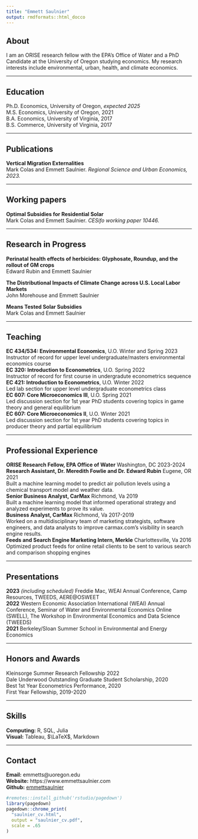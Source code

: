 ```yaml
---
title: "Emmett Saulnier"
output: rmdformats::html_docco
---
```


## About  
I am an ORISE research fellow with the EPA's Office of Water and a PhD Candidate at the University of Oregon studying economics. My research interests include environmental, urban, health, and climate economics.

---

## Education

Ph.D. Economics, University of Oregon, *expected 2025*  
M.S. Economics, University of Oregon, 2021   
B.A. Economics, University of Virginia, 2017  
B.S. Commerce, University of Virginia, 2017

---

## Publications 

**Vertical Migration Externalities**   
Mark Colas and Emmett Saulnier. *Regional Science and Urban Economics, 2023.*  
    

---

## Working papers 

**Optimal Subsidies for Residential Solar**  
Mark Colas and Emmett Saulnier. *CESifo working paper 10446.*  

---

## Research in Progress  

**Perinatal health effects of herbicides: Glyphosate, Roundup, and the rollout of GM crops**  
Edward Rubin and Emmett Saulnier  

**The Distributional Impacts of Climate Change across U.S. Local Labor Markets**  
John Morehouse and Emmett Saulnier  

**Means Tested Solar Subsidies**  
Mark Colas and Emmett Saulnier 

---

## Teaching  


**EC 434/534: Environmental Economics**, U.O. Winter and Spring 2023  
Instructor of record for upper level undergraduate/masters environmental economics course     
**EC 320: Introduction to Econometrics**, U.O. Spring 2022  
Instructor of record for first course in undergradute econometrics sequence  
**EC 421: Introduction to Econometrics**, U.O. Winter 2022  
Led lab section for upper level undergraduate econometrics class  
**EC 607: Core Microeconomics III**, U.O. Spring 2021   
Led discussion section for 1st year PhD students covering topics in game theory and general equilibrium  
**EC 607: Core Microeconomics II**, U.O. Winter 2021  
Led discussion section for 1st year PhD students covering topics in producer theory and partial equilibrium  


---

## Professional Experience  

**ORISE Research Fellow, EPA Office of Water** Washington, DC 2023-2024  
**Research Assistant, Dr. Meredith Fowlie and Dr. Edward Rubin** Eugene, OR 2021  
Built a machine learning model to predict air pollution levels using a chemical transport model and weather data.  
**Senior Business Analyst, CarMax** Richmond, Va 2019  
Built a machine learning model that informed operational strategy and analyzed experiments to prove its value.   
**Business Analyst, CarMax** Richmond, Va 2017-2019  
Worked on a multidisciplinary team of marketing strategists, software engineers, and data analysts to improve carmax.com's visibility in search engine results.  
**Feeds and Search Engine Marketing Intern, Merkle** Charlottesville, Va 2016   
Optimized product feeds for online retail clients to be sent to various search and comparison shopping engines

---

## Presentations  

**2023** *(including scheduled)* Freddie Mac, WEAI Annual Conference, Camp Resources, TWEEDS, AERE\@OSWEET  
**2022** Western Economic Association International (WEAI) Annual Conference, Seminar of Water and Environmental Economics Online (SWELL), The Workshop in Environmental Economics and Data Science (TWEEDS)  
**2021** Berkeley/Sloan Summer School in Environmental and Energy Economics  

---  

## Honors and Awards  

Kleinsorge Summer Research Fellowship 2022  
Dale Underwood Outstanding Graduate Student Scholarship, 2020  
Best 1st Year Econometrics Performance, 2020  
First Year Fellowship, 2019-2020

---   

## Skills 
**Computing:** R, SQL, Julia  
**Visual:** Tableau, $\LaTeX$, Markdown  


---  

## Contact  
**Email:** emmetts@uoregon.edu  
**Website:** https://www.emmettsaulnier.com  
**Github:** [emmettsaulnier](https://github.com/emmettsaulnier)


```R
#remotes::install_github('rstudio/pagedown')
library(pagedown)
pagedown::chrome_print(
  "saulnier_cv.html", 
  output = "saulnier_cv.pdf",
  scale = .65
)
```


